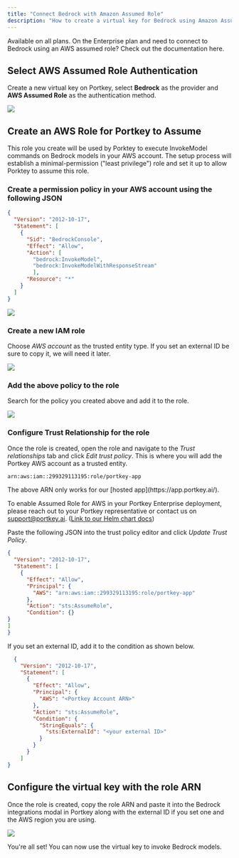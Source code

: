 ```yaml
---
title: "Connect Bedrock with Amazon Assumed Role"
description: "How to create a virtual key for Bedrock using Amazon Assumed Role Authentication"
---
```

<Info>
Available on all plans.
</Info>

<Card title="Set Up Bedrock Authentication for Enterprise" href="https://github.com/Portkey-AI/helm/blob/main/charts/portkey-gateway/docs/Bedrock.md">
  On the Enterprise plan and need to connect to Bedrock using an AWS assumed role? Check out the documentation here.
</Card>


## Select AWS Assumed Role Authentication

Create a new virtual key on Portkey, select **Bedrock** as the provider and **AWS Assumed Role** as the authentication method.

<Frame>
  <img src="/images/product/ai-gateway/Bedrock-Assumed-Role.png"/>
</Frame>


## Create an AWS Role for Portkey to Assume
This role you create will be used by Porktey to execute InvokeModel commands on Bedrock models in your AWS account. The setup process will establish a minimal-permission ("least privilege") role and set it up to allow Porktey to assume this role.

### Create a permission policy in your AWS account using the following JSON

```json
{
  "Version": "2012-10-17",
  "Statement": [
    {
      "Sid": "BedrockConsole",
      "Effect": "Allow",
      "Action": [
        "bedrock:InvokeModel",
        "bedrock:InvokeModelWithResponseStream"
        ],
      "Resource": "*"
    }
  ]
}
```

<Frame>
  <img src="/images/product/ai-gateway/create-policy.png"/>
</Frame>

### Create a new IAM role
Choose *AWS account* as the trusted entity type. If you set an external ID be sure to copy it, we will need it later.

<Frame>
  <img src="/images/product/ai-gateway/create-role.png"/>
</Frame>

### Add the above policy to the role
Search for the policy you created above and add it to the role.

<Frame>
  <img src="/images/product/ai-gateway/add-policy.png"/>
</Frame>

### Configure Trust Relationship for the role
Once the role is created, open the role and navigate to the *Trust relationships* tab and click *Edit trust policy*.
This is where you will add the Portkey AWS account as a trusted entity.

```sh Portkey Account ARN
arn:aws:iam::299329113195:role/portkey-app
```

<Note>
The above ARN only works for our [hosted app](https://app.portkey.ai/).<br />

To enable Assumed Role for AWS in your Portkey Enterprise deployment, please reach out to your Portkey representative or contact us on support@portkey.ai. ([Link to our Helm chart docs](https://github.com/Portkey-AI/helm-chart/blob/main/helm/enterprise/README.md#aws-assumed-role-for-bedrock))
</Note>

Paste the following JSON into the trust policy editor and click *Update Trust Policy*.

```json
{
  "Version": "2012-10-17",
  "Statement": [
    {
      "Effect": "Allow",
      "Principal": {
        "AWS": "arn:aws:iam::299329113195:role/portkey-app"
      },
      "Action": "sts:AssumeRole",
      "Condition": {}
}
]
}
```

If you set an external ID, add it to the condition as shown below.

```json
  {
    "Version": "2012-10-17",
    "Statement": [
      {
        "Effect": "Allow",
        "Principal": {
          "AWS": "<Portkey Account ARN>"
        },
        "Action": "sts:AssumeRole",
        "Condition": {
          "StringEquals": {
            "sts:ExternalId": "<your external ID>"
          }
        }
      }
    ]
}
```



## Configure the virtual key with the role ARN
Once the role is created, copy the role ARN and paste it into the Bedrock integrations modal in Portkey along with the external ID if you set one and the AWS region you are using.

<Frame>
  <img src="/images/product/ai-gateway/add-role-arn.png"/>
</Frame>

 You're all set! You can now use the virtual key to invoke Bedrock models.
